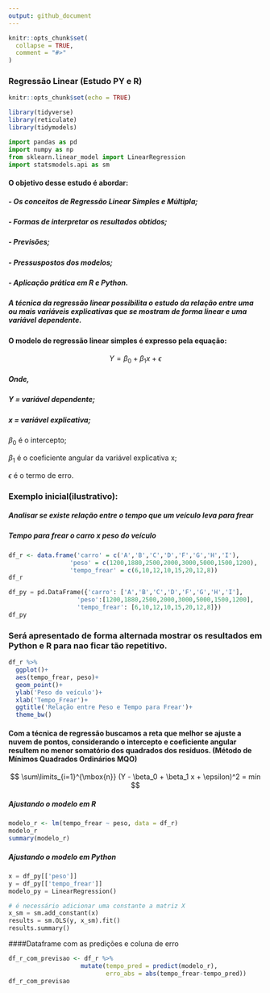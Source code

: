 ```yaml
---
output: github_document
---
```


<!-- README.md is generated from README.Rmd. Please edit that file -->

```r
knitr::opts_chunk$set(
  collapse = TRUE,
  comment = "#>"
)
```

### Regressão Linear (Estudo PY e R)

<!-- badges: start -->
<!-- badges: end -->


```r
knitr::opts_chunk$set(echo = TRUE)
```

```r
library(tidyverse)
library(reticulate)
library(tidymodels)

```

```python
import pandas as pd
import numpy as np
from sklearn.linear_model import LinearRegression
import statsmodels.api as sm
```





#### **O objetivo desse estudo é abordar:** 
##### - Os conceitos de Regressão Linear **Simples e Múltipla**;
##### - Formas de **interpretar** os resultados obtidos;
##### **- Previsões**; 
##### - **Pressuspostos** dos modelos; 
##### - Aplicação prática em **R e Python**. 

##### A técnica da regressão linear possibilita o estudo da relação entre uma ou mais variáveis explicativas que se mostram de forma **linear** e uma variável dependente. 

#### O modelo de regressão linear simples é expresso pela **equação**: 
$$
Y = \beta_0 + \beta_1 x + \epsilon
$$

##### Onde,
##### Y = variável dependente;
##### x = variável explicativa;
$\beta_0$ é o intercepto;   

$\beta_1$ é o coeficiente angular da variável explicativa x;

$\epsilon$ é o termo de erro.


### Exemplo inicial(ilustrativo): 
##### Analisar se existe relação entre o tempo que um veículo leva para frear
##### Tempo para frear o carro x peso do veículo

```r
df_r <- data.frame('carro' = c('A','B','C','D','F','G','H','I'),
                 'peso' = c(1200,1880,2500,2000,3000,5000,1500,1200),
                 'tempo_frear' = c(6,10,12,10,15,20,12,8))
df_r

```


```python

df_py = pd.DataFrame({'carro': ['A','B','C','D','F','G','H','I'],
                   'peso':[1200,1880,2500,2000,3000,5000,1500,1200],
                   'tempo_frear': [6,10,12,10,15,20,12,8]})
df_py

```

### Será apresentado de forma alternada mostrar os resultados em Python e R para nao ficar tão repetitivo. 

```r
df_r %>% 
  ggplot()+
  aes(tempo_frear, peso)+
  geom_point()+
  ylab('Peso do veículo')+
  xlab('Tempo_Frear')+
  ggtitle('Relação entre Peso e Tempo para Frear')+
  theme_bw()

```


#### Com a técnica de regressão buscamos a reta que melhor se ajuste a nuvem de pontos, considerando o intercepto e coeficiente angular resultem no menor somatório dos quadrados dos resíduos. (Método de Mínimos Quadrados Ordinários MQO) 

$$
\sum\limits_{i=1}^{\mbox{n}} (Y - \beta_0 + \beta_1 x + \epsilon)^2 = mín
$$

##### Ajustando o modelo em R
```r
modelo_r <- lm(tempo_frear ~ peso, data = df_r)
modelo_r
summary(modelo_r)
```

##### Ajustando o modelo em Python
```python
x = df_py[['peso']]
y = df_py[['tempo_frear']]
modelo_py = LinearRegression()

```
 
```python
# é necessário adicionar uma constante a matriz X
x_sm = sm.add_constant(x)
results = sm.OLS(y, x_sm).fit()
results.summary()
```

####Dataframe com as predições e coluna de erro
 
```r

df_r_com_previsao <- df_r %>% 
                    mutate(tempo_pred = predict(modelo_r),
                           erro_abs = abs(tempo_frear-tempo_pred))
df_r_com_previsao


```









